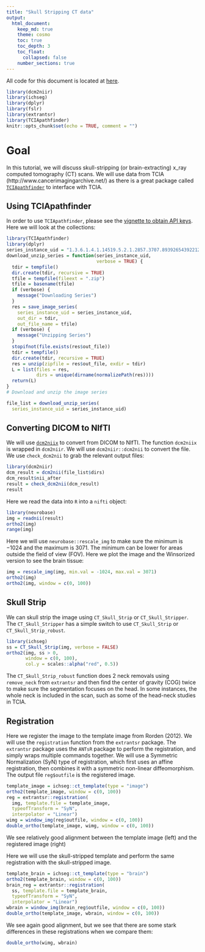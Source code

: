 ```yaml
---
title: "Skull Stripping CT data"
output: 
  html_document:
    keep_md: true
    theme: cosmo
    toc: true
    toc_depth: 3
    toc_float:
      collapsed: false
    number_sections: true      
---
```



All code for this document is located at [here](https://raw.githubusercontent.com/muschellij2/neuroc/master/ss_ct/index.R).


```r
library(dcm2niir)
library(ichseg)
library(dplyr)
library(fslr)
library(extrantsr)
library(TCIApathfinder)
knitr::opts_chunk$set(echo = TRUE, comment = "")
```


# Goal
In this tutorial, we will discuss skull-stripping (or brain-extracting) x_ray computed tomography (CT) scans.  We will use data from TCIA (http://www.cancerimagingarchive.net/) as there is a great package called [`TCIApathfinder`](https://CRAN.R-project.org/package=TCIApathfinder) to interface with TCIA.

## Using TCIApathfinder

In order to use `TCIApathfinder`, please see the [vignette to obtain API keys](https://cran.r-project.org/web/packages/TCIApathfinder/vignettes/introduction.html).  Here we will look at the collections:

```r
library(TCIApathfinder)
library(dplyr)
series_instance_uid = "1.3.6.1.4.1.14519.5.2.1.2857.3707.893926543922125108620513439908"
download_unzip_series = function(series_instance_uid,
                                 verbose = TRUE) {
  tdir = tempfile()
  dir.create(tdir, recursive = TRUE)
  tfile = tempfile(fileext = ".zip")
  tfile = basename(tfile)
  if (verbose) {
    message("Downloading Series")
  }
  res = save_image_series(
    series_instance_uid = series_instance_uid, 
    out_dir = tdir, 
    out_file_name = tfile)
  if (verbose) {
    message("Unzipping Series")
  }  
  stopifnot(file.exists(res$out_file))
  tdir = tempfile()
  dir.create(tdir, recursive = TRUE)
  res = unzip(zipfile = res$out_file, exdir = tdir)
  L = list(files = res,
           dirs = unique(dirname(normalizePath(res))))
  return(L)
}
# Download and unzip the image series

file_list = download_unzip_series(
  series_instance_uid = series_instance_uid)
```

## Converting DICOM to NIfTI

We will use [`dcm2niix`](https://github.com/rordenlab/dcm2niix) to convert from DICOM to NIfTI.  The function `dcm2niix` is wrapped in `dcm2niir`.  We will use `dcm2niir::dcm2nii` to convert the file.  We use `check_dcm2nii` to grab the relevant output files:
 
```r
library(dcm2niir)
dcm_result = dcm2nii(file_list$dirs)
dcm_result$nii_after
result = check_dcm2nii(dcm_result)
result
```

Here we read the data into `R` into a `nifti` object:
```r
library(neurobase)
img = readnii(result)
ortho2(img)
range(img)
```

Here we will use `neurobase::rescale_img` to make sure the minimum is $-1024$ and the maximum is $3071$.  The minimum can be lower for areas outside the field of view (FOV).  Here we plot the image and the Winsorized version to see the brain tissue:

```r
img = rescale_img(img, min.val = -1024, max.val = 3071)
ortho2(img)
ortho2(img, window = c(0, 100))
```

## Skull Strip

We can skull strip the image using `CT_Skull_Strip` or `CT_Skull_Stripper`.  The `CT_Skull_Stripper` has a simple switch to use `CT_Skull_Strip` or `CT_Skull_Strip_robust`.  
```r
library(ichseg)
ss = CT_Skull_Strip(img, verbose = FALSE)
ortho2(img, ss > 0, 
       window = c(0, 100),
       col.y = scales::alpha("red", 0.5))
```

The `CT_Skull_Strip_robust` function does 2 neck removals using `remove_neck` from `extrantsr` and then find the center of gravity (COG) twice to make sure the segmentation focuses on the head.  In some instances, the whole neck is included in the scan, such as some of the head-neck studies in TCIA.

## Registration

Here we register the image to the template image from Rorden (2012).  We will use the `registration` function from the `extrantsr` package.  The `extrantsr` package uses the `ANTsR` package to perform the registration, and simply wraps multiple commands together.  We will use a Symmetric Normalization (SyN) type of registration, which first uses an affine registration, then combines it with a symmetric non-linear diffeomorphism.  The output file `reg$outfile` is the registered image.

```r
template_image = ichseg::ct_template(type = "image")
ortho2(template_image, window = c(0, 100))
reg = extrantsr::registration(
  img, template.file = template_image, 
  typeofTransform = "SyN", 
  interpolator = "Linear")
wimg = window_img(reg$outfile, window = c(0, 100))
double_ortho(template_image, wimg, window = c(0, 100))
```
We see relatively good alignment between the template image (left) and the registered image (right)

Here we will use the skull-stripped template and perform the same registration with the skull-stripped image.  
```r
template_brain = ichseg::ct_template(type = "brain")
ortho2(template_brain, window = c(0, 100))
brain_reg = extrantsr::registration(
  ss, template.file = template_brain, 
  typeofTransform = "SyN", 
  interpolator = "Linear")
wbrain = window_img(brain_reg$outfile, window = c(0, 100))
double_ortho(template_image, wbrain, window = c(0, 100))
```

We see again good alignment, but we see that there are some stark differences in these registrations when we compare them:

```r
double_ortho(wimg, wbrain)
```
